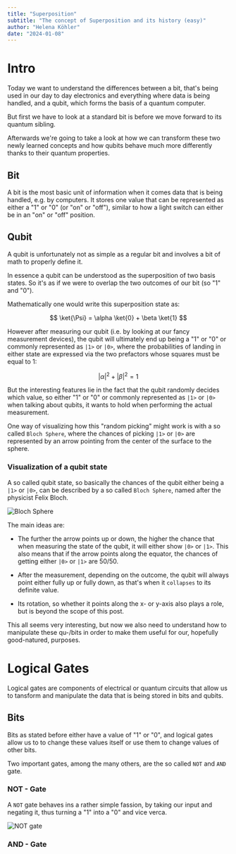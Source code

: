 ```yaml
---
title: "Superposition"
subtitle: "The concept of Superposition and its history (easy)"
author: "Helena Köhler"
date: "2024-01-08"
---
```


# Intro

Today we want to understand the differences between a bit, that's being used in our day to day electronics and everything where data is being handled, and a qubit, which forms the basis of a quantum computer.

But first we have to look at a standard bit is before we move forward to its quantum sibling.

Afterwards we're going to take a look at how we can transform these two newly learned concepts and how qubits behave much more differently thanks to their quantum properties.

## Bit

A bit is the most basic unit of information when it comes data that is being handled, e.g. by computers.
It stores one value that can be represented as either a "1" or "0" (or "on" or "off"), similar to how a light switch can either be in an "on" or "off" position.

## Qubit

A qubit is unfortunately not as simple as a regular bit and involves a bit of math to properly define it.

In essence a qubit can be understood as the superposition of two basis states. So it's as if we were to overlap the two outcomes of our bit (so "1" and "0").

Mathematically one would write this superposition state as:

$$ \ket{\Psi} = \alpha \ket{0} + \beta \ket{1} $$

However after measuring our qubit (i.e. by looking at our fancy measurement devices), the qubit will ultimately end up being a "1" or "0" or commonly represented as `|1>` or `|0>`, where the probabilities of landing in either state are expressed via the two prefactors whose squares must be equal to 1:

$$ |\alpha|^2 + |\beta|^2 = 1$$

But the interesting features lie in the fact that the qubit randomly decides which value, so either "1" or "0" or commonly represented as `|1>` or `|0>` when talking about qubits, it wants to hold when performing the actual measurement.

One way of visualizing how this "random picking" might work is with a so called `Bloch Sphere`, where the chances of picking `|1>` or `|0>` are represented by an arrow pointing from the center of the surface to the sphere.

### Visualization of a qubit state

A so called qubit state, so basically the chances of the qubit either being a `|1>` or `|0>`, can be described by a so called `Bloch Sphere`, named after the physicist Felix Bloch.

![Bloch Sphere](/posts/assets/quantum_tuesdays/Bits_to_qubits/init.png)

The main ideas are:

- The further the arrow points up or down, the higher the chance that when measuring the state of the qubit, it will either show `|0>` or `|1>`. This also means that if the arrow points along the equator, the chances of getting either `|0>` or `|1>` are 50/50.

- After the measurement, depending on the outcome, the qubit will always point either fully up or fully down, as that's when it `collapses` to its definite value.

- Its rotation, so whether it points along the x- or y-axis also plays a role, but is beyond the scope of this post.

This all seems very interesting, but now we also need to understand how to manipulate these qu-/bits in order to make them useful for our, hopefully good-natured, purposes.

# Logical Gates

Logical gates are components of electrical or quantum circuits that allow us to tansform and manipulate the data that is being stored in bits and qubits.

## Bits

Bits as stated before either have a value of "1" or "0", and logical gates allow us to to change these values itself or use them to change values of other bits.

Two important gates, among the many others, are the so called `NOT` and `AND` gate.

### NOT - Gate

A `NOT` gate behaves ins a rather simple fassion, by taking our input and negating it, thus turning a "1" into a "0" and vice verca.

![NOT gate](/posts/assets/quantum_tuesdays/Bits_to_qubits/NOT.jpg)

### AND - Gate

